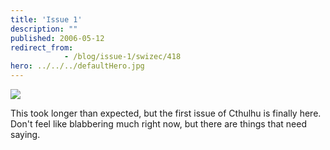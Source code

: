 ```yaml
---
title: 'Issue 1'
description: ""
published: 2006-05-12
redirect_from: 
            - /blog/issue-1/swizec/418
hero: ../../../defaultHero.jpg
---
```

[![](/includes/editor_upload/Image/sneeks/01_thumb.jpg)](http://swizec.com/index.php/mode=show_comics/comic=1)

This took longer than expected, but the first issue of Cthulhu is finally here. Don&#x27;t feel like blabbering much right now, but there are things that need saying.
